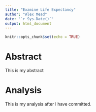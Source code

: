 ```yaml
---
title: "Examine Life Expectancy"
author: "Alex Mead"
date: "`r Sys.Date()`"
output: html_document
---
```


```r
knitr::opts_chunk$set(echo = TRUE)
```

# Abstract

This is my abstract

# Analysis

This is my analysis after I have committed.

